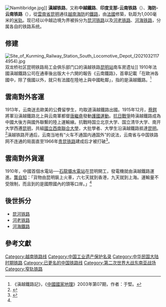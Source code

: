 [[File:Namitibridge.jpg|thumb]]]]
'''滇越铁路'''，又称'''中越鐵路'''、'''印度支那-云南铁路'''（{{lang-fr|Chemins de Fer de L'Indo-Chine et du Yunnan}}）、'''海防-云南铁路'''（{{vie|v=tuyến đường sắt Hải Phòng – Vân Nam|hn=綫塘鐵海防－雲南}}），從[[雲南省|雲南省]][[昆明|昆明]]通往[[越南|越南]][[海防市|海防]]的[[鐵路|鐵路]]，由[[法國|法國]]修築，轨距为1,000毫米的[[米轨|米轨]]。现已经以中越边境为界被拆分为[[昆河铁路|昆河铁路]]以及[[河老铁路|河老铁路]]、[[河海铁路|河海铁路]]，分属各自的铁路系统。

== 修建 ==
[[File:Site_of_Kunming_Railway_Station_South_Locomotive_Depot_(20210321174954).jpg|thumb]]双龙桥社区昆明铁路局工会俱乐部门口的滇越铁路[[云南府站|昆明站]]南车房遗址]]
1910年法國滇越鐵路公司在通車後出版大十六開的報告《云南鐵路》，首章記載「在歐洲各國中，除了俄國以外，就只有法國在陸地上與中國毗鄰」，指的是滇越鐵路。<ref name="yu_jian">《滇越鐵路記》，《[[中國國家地理|中國國家地理]]》2003年第07期，作者：于堅。</ref>

== 雲南對外客運 ==
1913年，云南送去歐美的公費留學生，均取道滇越鐵路出國。1915年12月，[[蔡鍔|蔡鍔]]將軍沿滇越鐵路北上與云南軍都督[[唐繼堯|唐繼堯]]發動[[護國運動|護國運動]]。[[抗日戰爭|抗日戰爭]]時滇越鐵路成為中國大後方與國外聯繫的陸上運輸線。抗戰時国立北京大学、国立清华大学、南开大学西遷[[昆明|昆明]]，共組[[國立西南聯合大學|國立西南聯合大學]]，大批學者、大學生沿滇越鐵路抵達[[昆明|昆明]]。<ref>{{Cite journal|title=抗日战争时期的滇越铁路|author=张永帅|url=http://kns.cnki.net//KXReader/Detail?TIMESTAMP=636916206283442500&DBCODE=CCND&TABLEName=CCNDLAST2018&FileName=TJBZ201807120051&RESULT=1&SIGN=eJmY9jwagLLzGn%2bSyDdvw0RtpcI%3d&UID=WEEvREcwSlJHSldTTEYzU3EydDRQd3V1aVFGMlI0cFp0TXdXS2FUMkEvTT0=$9A4hF_YAuvQ5obgVAqNKPCYcEjKensW4IQMovwHtwkF4VYPoHbKxJw!!&filetitle=%E6%8A%97%E6%97%A5%E6%88%98%E4%BA%89%E6%97%B6%E6%9C%9F%E7%9A%84%E6%BB%87%E8%B6%8A%E9%93%81%E8%B7%AF_%E5%BC%A0%E6%B0%B8%E5%B8%85|date=2018-07-12|journal=团结报|issue=5}}</ref>滇越铁路开通后，云南当地有“火车不通国内通国外”的说法，云南省与中国铁路网不连通的局面直至1966年[[贵昆铁路|贵昆铁路]]建成后才被打破<ref>{{cite news|url=https://www.thepaper.cn/newsDetail_forward_2001693|title=云南铁路108年：第一条铁路不通国内通国外|publisher=云南共青团|date=2018-02-17|accessdate=2021-03-25|archive-date=2018-02-21|archive-url=https://web.archive.org/web/20180221073937/http://www.thepaper.cn/newsDetail_forward_2001693|dead-url=no}}</ref>。

== 雲南對外貨運 ==
1910年，中國首個水電站──[[石龍壩水電站|石龍壩水電站]]在昆明開工，發電機就由滇越鐵路運進。[[龔自知|龔自知]]：「貨物由昆明裝上火車，六七天就到香港，九天就到上海。運輸量不受限制，而且到的是國際國內的頭等口岸。」<ref name="yu_jian"/>

== 後世拆分 ==
* [[昆河铁路|昆河铁路]]
* [[河老铁路|河老铁路]]
* [[河海鐵路|河海鐵路]]

== 參考文獻 ==
{{reflist}}
{{昆河铁路|nocat}}
{{河老铁路|nocat}}
{{河海铁路|nocat}}
{{云南历史|民国}}

[[Category:越南铁路线|Category:越南铁路线]]
[[Category:中国工业遗产保护名录|Category:中国工业遗产保护名录]]
[[Category:中华民国大陆时期铁路|Category:中华民国大陆时期铁路]]
[[Category:已更名的中国铁路线|Category:已更名的中国铁路线]]
[[Category:第二次世界大战东南亚战场|Category:第二次世界大战东南亚战场]]
[[Category:窄轨铁路|Category:窄轨铁路]]